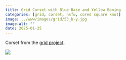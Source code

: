 ```yaml
---
title: Grid Corset with Blue Base and Yellow Boning
categories: [grid, corset, nsfw, cored square knot]
image: ../www/images/grid/53_b-y.jpg
image-alt: ""
date: 2025-01-25
---
```


Corset from the [grid project](/posts/2025-01-27_grid-project.html).

![](../www/images/grid/53_b-y.jpg)

